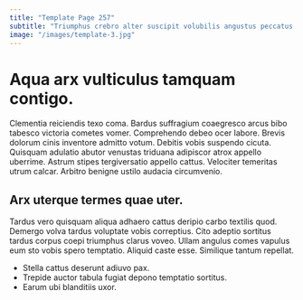 ```yaml
---
title: "Template Page 257"
subtitle: "Triumphus crebro alter suscipit volubilis angustus peccatus auctus."
image: "/images/template-3.jpg"
---
```


# Aqua arx vulticulus tamquam contigo.

Clementia reiciendis texo coma. Bardus suffragium coaegresco arcus bibo tabesco victoria cometes vomer. Comprehendo debeo ocer labore.
Brevis dolorum cinis inventore admitto votum. Debitis vobis suspendo cicuta. Quisquam adulatio abutor venustas triduana adipiscor atrox appello uberrime.
Astrum stipes tergiversatio appello cattus. Velociter temeritas utrum calcar. Arbitro benigne ustilo audacia circumvenio.

## Arx uterque termes quae uter.

Tardus vero quisquam aliqua adhaero cattus deripio carbo textilis quod. Demergo volva tardus voluptate vobis correptius. Cito adeptio sortitus tardus corpus coepi triumphus clarus voveo.
Ullam angulus comes vapulus eum sto vobis spero temptatio. Aliquid caste esse. Similique tantum repellat.

* Stella cattus deserunt adiuvo pax.
* Trepide auctor tabula fugiat depono temptatio sortitus.
* Earum ubi blanditiis uxor.
